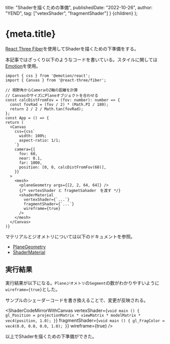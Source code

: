 
  title: "Shaderを描くための準備",
  publishedDate: "2022-10-26",
  author: "YEND",
  tag: ["vetexShader", "fragmentShader"]
}
  <LearningLayout title={meta.title}>{children}</LearningLayout>
);

# {meta.title}

[React Three Fiber](https://docs.pmnd.rs/react-three-fiber/getting-started/introduction)を使用してShaderを描くための下準備をする。

本記事ではざっくり以下のようなコードを書いている。スタイルに関しては[Emotion](https://emotion.sh/docs/introduction)を使用。

```tsx
import { css } from '@emotion/react';
import { Canvas } from '@react-three/fiber';

// 視野角からCameraのZ軸の距離を計算
// CanvasのサイズにPlaneオブジェクトを合わせる
const calcDistFromFov = (fov: number): number => {
  const fovRad = (fov / 2) * (Math.PI / 180);
  return 2 / 2 / Math.tan(fovRad);
};
const App = () => {
return (
  <Canvas
    css={css`
      width: 100%;
      aspect-ratio: 1/1;
    `}
    camera={{
      fov: 60,
      near: 0.1,
      far: 1000,
      position: [0, 0, calcDistFromFov(60)],
    }}
  >
    <mesh>
      <planeGeometry args={[2, 2, 64, 64]} />
      {/* vertexShader と fragmetSahader　を渡す */}
      <shaderMaterial
        vertexShader={`...`}
        fragmentShader={`...`}
        wireframe={true}
      />
    </mesh>
  </Canvas>
)}
```

マテリアルとジオメトリについては以下のドキュメントを参照。

- [PlaneGeometry](https://threejs.org/docs/index.html?q=plane#api/en/geometries/PlaneGeometry)
- [ShaderMaterial](https://threejs.org/docs/index.html?q=shader#api/en/materials/ShaderMaterial)


## 実行結果

実行結果が以下になる。`Planeジオメトリ`の`Segment`の数がわかりやすいように`wireframe={true}`とした。

サンプルのシェーダーコードを書き換えることで、変更が反映される。

<ShaderCodeMirrorWithCanvas
  vertexShader={`void main () {
  gl_Position = projectionMatrix * viewMatrix * modelMatrix * vec4(position, 1.0);
}`}
  fragmentShader={`void main () {
  gl_FragColor = vec4(0.0, 0.0, 0.0, 1.0);
}`}
  wireframe={true}
/>

以上でShaderを描くための下準備ができた。